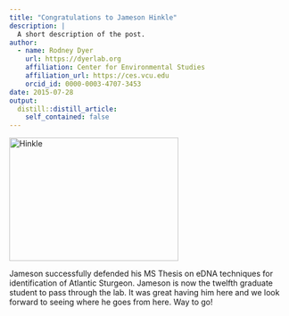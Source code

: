 ```yaml
---
title: "Congratulations to Jameson Hinkle"
description: |
  A short description of the post.
author:
  - name: Rodney Dyer
    url: https://dyerlab.org
    affiliation: Center for Environmental Studies
    affiliation_url: https://ces.vcu.edu
    orcid_id: 0000-0003-4707-3453
date: 2015-07-28
output:
  distill::distill_article:
    self_contained: false
---
```





<img class="alignnone size-full wp-image-346" src="wp-content/uploads/2015/01/Hinkle-e1421078975142.png" alt="Hinkle" width="303" height="221" srcset="wp-content/uploads/2015/01/Hinkle-e1421078975142.png 303w, wp-content/uploads/2015/01/Hinkle-e1421078975142-300x219.png 300w" sizes="(max-width: 303px) 100vw, 303px" />

Jameson successfully defended his MS Thesis on eDNA techniques for identification of Atlantic Sturgeon.  Jameson is now the twelfth graduate student to pass through the lab.  It was great having him here and we look forward to seeing where he goes from here.  Way to go!
 
 
 
